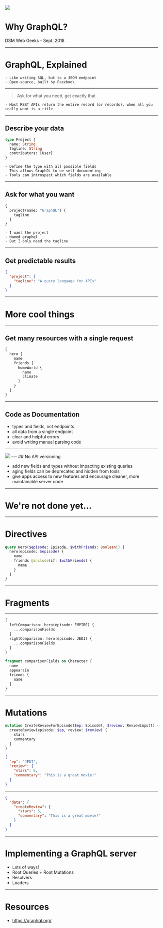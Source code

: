 
<div style={{ textAlign: 'center' }}>
  <img src="https://graphql.org/img/logo.svg" style={{ width: '40%' }} />

  # Why GraphQL?

  DSM Web Geeks - Sept. 2018
</div>

---
# GraphQL, Explained

```notes
- Like writing SQL, but to a JSON endpoint
- Open-source, built by Facebook
```
---
> Ask for what you need, get exactly that

```notes
- Most REST APIs return the entire record (or records), when all you really want is a title
```
---
## Describe your data

```graphql
type Project {
  name: String
  tagline: String
  contributors: [User]
}
```

```notes
- Define the type with all possible fields
- This allows GraphQL to be self-documenting
- Tools can introspect which fields are available
```
---
## Ask for what you want

```graphql
{
  project(name: "GraphQL") {
    tagline
  }
}
```

```notes
- I want the project
- Named graphql
- But I only need the tagline
```
---
## Get predictable results

```json
{
  "project": {
    "tagline": "A query language for APIs"
  }
}
```
---
# More cool things
---
## Get many resources with a single request

```graphql
{
  hero {
    name
    friends {
      homeWorld {
        name
        climate
      }
    }
  }
}
```

---
## Code as Documentation

- types and fields, not endpoints
- all data from a single endpoint
- clear and helpful errors
- avoid writing manual parsing code
---
<Image src="https://images-moccllmoqf.now.sh/graphql_1.png" />
---
## No API versioning

- add new fields and types without impacting existing queries
- aging fields can be deprecated and hidden from tools
- give apps access to new features and encourage cleaner, more maintainable server code
---
# We're not done yet...
---
# Directives

```graphql
query Hero($episode: Episode, $withFriends: Boolean!) {
  hero(episode: $episode) {
    name
    friends @include(if: $withFriends) {
      name
    }
  }
}
```
---
# Fragments
---

```graphql
{
  leftComparison: hero(episode: EMPIRE) {
    ...comparisonFields
  }
  rightComparison: hero(episode: JEDI) {
    ...comparisonFields
  }
}
​
fragment comparisonFields on Character {
  name
  appearsIn
  friends {
    name
  }
}
```
---
# Mutations

```graphql
mutation CreateReviewForEpisode($ep: Episode!, $review: ReviewInput!) {
  createReview(episode: $ep, review: $review) {
    stars
    commentary
  }
}
```
```json
{
  "ep": "JEDI",
  "review": {
    "stars": 5,
    "commentary": "This is a great movie!"
  }
}
```
---
```json
{
  "data": {
    "createReview": {
      "stars": 5,
      "commentary": "This is a great movie!"
    }
  }
}
```
---
# Implementing a GraphQL server

- Lots of ways!
- Root Queries + Root Mutations
- Resolvers
- Loaders
---
# Resources

- https://graphql.org/
